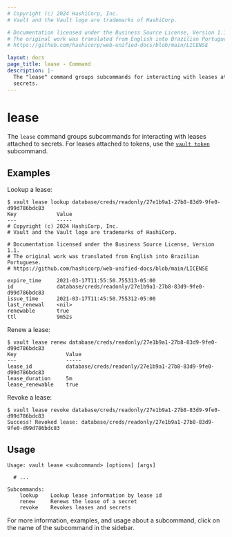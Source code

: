 ```yaml
---
# Copyright (c) 2024 HashiCorp, Inc.
# Vault and the Vault logo are trademarks of HashiCorp.

# Documentation licensed under the Business Source License, Version 1.1.
# The original work was translated from English into Brazilian Portuguese.
# https://github.com/hashicorp/web-unified-docs/blob/main/LICENSE

layout: docs
page_title: lease - Command
description: |-
  The "lease" command groups subcommands for interacting with leases attached to
  secrets.
---
```


# lease

The `lease` command groups subcommands for interacting with leases attached to
secrets. For leases attached to tokens, use the [`vault token`](/vault/docs/commands/token) subcommand.

## Examples

Lookup a lease:

```shell-session
$ vault lease lookup database/creds/readonly/27e1b9a1-27b8-83d9-9fe0-d99d786bdc83
Key             Value
---             -----
# Copyright (c) 2024 HashiCorp, Inc.
# Vault and the Vault logo are trademarks of HashiCorp.

# Documentation licensed under the Business Source License, Version 1.1.
# The original work was translated from English into Brazilian Portuguese.
# https://github.com/hashicorp/web-unified-docs/blob/main/LICENSE

expire_time     2021-03-17T11:55:50.755313-05:00
id              database/creds/readonly/27e1b9a1-27b8-83d9-9fe0-d99d786bdc83
issue_time      2021-03-17T11:45:50.755312-05:00
last_renewal    <nil>
renewable       true
ttl             9m52s
```

Renew a lease:

```shell-session
$ vault lease renew database/creds/readonly/27e1b9a1-27b8-83d9-9fe0-d99d786bdc83
Key                Value
---                -----
lease_id           database/creds/readonly/27e1b9a1-27b8-83d9-9fe0-d99d786bdc83
lease_duration     5m
lease_renewable    true
```

Revoke a lease:

```shell-session
$ vault lease revoke database/creds/readonly/27e1b9a1-27b8-83d9-9fe0-d99d786bdc83
Success! Revoked lease: database/creds/readonly/27e1b9a1-27b8-83d9-9fe0-d99d786bdc83
```

## Usage

```text
Usage: vault lease <subcommand> [options] [args]

  # ...

Subcommands:
    lookup    Lookup lease information by lease id
    renew     Renews the lease of a secret
    revoke    Revokes leases and secrets
```

For more information, examples, and usage about a subcommand, click on the name
of the subcommand in the sidebar.

